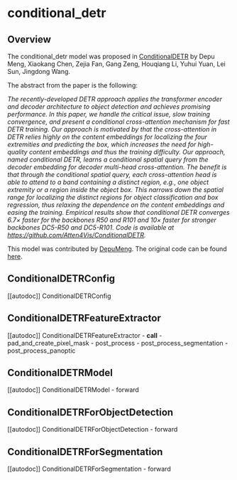 <!--Copyright 2021 The HuggingFace Team. All rights reserved.

Licensed under the Apache License, Version 2.0 (the "License"); you may not use this file except in compliance with
the License. You may obtain a copy of the License at

http://www.apache.org/licenses/LICENSE-2.0

Unless required by applicable law or agreed to in writing, software distributed under the License is distributed on
an "AS IS" BASIS, WITHOUT WARRANTIES OR CONDITIONS OF ANY KIND, either express or implied. See the License for the
specific language governing permissions and limitations under the License.
-->

# conditional_detr

## Overview

The conditional_detr model was proposed in [ConditionalDETR](https://arxiv.org/abs/2108.06152) by Depu Meng, Xiaokang Chen, Zejia Fan, Gang Zeng, Houqiang Li, Yuhui Yuan, Lei Sun, Jingdong Wang.

The abstract from the paper is the following:

*The recently-developed DETR approach applies the
transformer encoder and decoder architecture to object detection and achieves promising performance. In this paper, we handle the critical issue, slow training convergence,
and present a conditional cross-attention mechanism for
fast DETR training. Our approach is motivated by that the
cross-attention in DETR relies highly on the content embeddings for localizing the four extremities and predicting the
box, which increases the need for high-quality content embeddings and thus the training difficulty.
Our approach, named conditional DETR, learns a conditional spatial query from the decoder embedding for
decoder multi-head cross-attention. The benefit is that
through the conditional spatial query, each cross-attention
head is able to attend to a band containing a distinct region, e.g., one object extremity or a region inside the object box. This narrows down the spatial range for localizing the distinct regions for object classification and box
regression, thus relaxing the dependence on the content embeddings and easing the training. Empirical results show
that conditional DETR converges 6.7× faster for the backbones R50 and R101 and 10× faster for stronger backbones
DC5-R50 and DC5-R101. Code is available at https://github.com/Atten4Vis/ConditionalDETR.*


This model was contributed by [DepuMeng](https://huggingface.co/DepuMeng).
The original code can be found [here](https://github.com/Atten4Vis/ConditionalDETR).


## ConditionalDETRConfig

[[autodoc]] ConditionalDETRConfig

## ConditionalDETRFeatureExtractor

[[autodoc]] ConditionalDETRFeatureExtractor
    - __call__
    - pad_and_create_pixel_mask
    - post_process
    - post_process_segmentation
    - post_process_panoptic

## ConditionalDETRModel

[[autodoc]] ConditionalDETRModel
    - forward

## ConditionalDETRForObjectDetection

[[autodoc]] ConditionalDETRForObjectDetection
    - forward

## ConditionalDETRForSegmentation

[[autodoc]] ConditionalDETRForSegmentation
    - forward